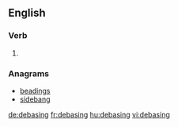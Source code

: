 
==English==

===Verb===
{{head|en}}

# {{present participle of|debase}}

===Anagrams===
* [[beadings#English|beadings]]
* [[sidebang#English|sidebang]]

[[de:debasing]]
[[fr:debasing]]
[[hu:debasing]]
[[vi:debasing]]